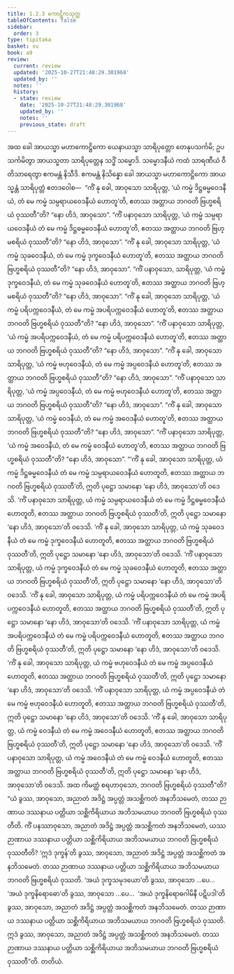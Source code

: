 ```yaml
---
title: 1.2.3 ကောဋ္ဌိကသုတ္တ
tableOfContents: false
sidebar:
  order: 3
type: tipitaka
basket: su
book: a9
review:
  current: review
  updated: '2025-10-27T21:48:29.301968'
  updated_by: ''
  notes: ''
  history:
  - state: review
    date: '2025-10-27T21:48:29.301968'
    updated_by: ''
    notes: ''
    previous_state: draft
---
```



<ReviewStatus review={frontmatter.review} showDetails={true} />

<HypothesisAnnotation frontmatter={frontmatter} />

<DynamicBreadcrumb />

<Division number="13" book="a9" e="ch" v="17" p="187">

<Paragraph number="114" book="a9">
အထ ခေါ အာယသ္မာ မဟာကောဋ္ဌိကော ယေနာယသ္မာ သာရိပုတ္တော တေနုပသင်္ကမိ; ဥပသင်္ကမိတွာ အာယသ္မတာ သာရိပုတ္တေန သဒ္ဓိံ သမ္မောဒိ. သမ္မောဒနီယံ ကထံ သာရဏီယံ ဝီတိသာရေတွာ ဧကမန္တံ နိသီဒိ. ဧကမန္တံ နိသိန္နော ခေါ အာယသ္မာ မဟာကောဋ္ဌိကော အာယသ္မန္တံ သာရိပုတ္တံ ဧတဒဝေါစ—  “ကိံ နု ခေါ, အာဝုသော သာရိပုတ္တ, ‘ယံ ကမ္မံ ဒိဋ္ဌဓမ္မဝေဒနီယံ, တံ မေ ကမ္မံ သမ္ပရာယဝေဒနီယံ ဟောတူ’တိ, ဧတဿ အတ္ထာယ ဘဂဝတိ ဗြဟ္မစရိယံ ဝုဿတီ”တိ? “နော ဟိဒံ, အာဝုသော”.
</Paragraph>

<Paragraph number="115" book="a9">
“ကိံ ပနာဝုသော သာရိပုတ္တ, ‘ယံ ကမ္မံ သမ္ပရာယဝေဒနီယံ တံ မေ ကမ္မံ ဒိဋ္ဌဓမ္မဝေဒနီယံ ဟောတူ’တိ, ဧတဿ အတ္ထာယ ဘဂဝတိ ဗြဟ္မစရိယံ ဝုဿတီ”တိ? “နော ဟိဒံ, အာဝုသော”.
</Paragraph>

<Paragraph number="116" book="a9">
“ကိံ နု ခေါ, အာဝုသော သာရိပုတ္တ, ‘ယံ ကမ္မံ သုခဝေဒနီယံ, တံ မေ ကမ္မံ ဒုက္ခဝေဒနီယံ ဟောတူ’တိ, ဧတဿ အတ္ထာယ ဘဂဝတိ ဗြဟ္မစရိယံ ဝုဿတီ”တိ? “နော ဟိဒံ, အာဝုသော”.
</Paragraph>

<Paragraph number="117" book="a9">
“ကိံ ပနာဝုသော, သာရိပုတ္တ, ‘ယံ ကမ္မံ ဒုက္ခဝေဒနီယံ, တံ မေ ကမ္မံ သုခဝေဒနီယံ ဟောတူ’တိ, ဧတဿ အတ္ထာယ ဘဂဝတိ ဗြဟ္မစရိယံ ဝုဿတီ”တိ? “နော ဟိဒံ, အာဝုသော”.
</Paragraph>

<Paragraph number="118" book="a9">
“ကိံ နု ခေါ, အာဝုသော သာရိပုတ္တ, ‘ယံ ကမ္မံ ပရိပက္ကဝေဒနီယံ, တံ မေ ကမ္မံ အပရိပက္ကဝေဒနီယံ ဟောတူ’တိ, ဧတဿ အတ္ထာယ ဘဂဝတိ ဗြဟ္မစရိယံ ဝုဿတီ”တိ? “နော ဟိဒံ, အာဝုသော”.
</Paragraph>

<Paragraph number="119" book="a9">
“ကိံ ပနာဝုသော သာရိပုတ္တ, ‘ယံ ကမ္မံ အပရိပက္ကဝေဒနီယံ, တံ မေ ကမ္မံ ပရိပက္ကဝေဒနီယံ ဟောတူ’တိ, ဧတဿ အတ္ထာယ ဘဂဝတိ ဗြဟ္မစရိယံ ဝုဿတီ”တိ? “နော ဟိဒံ, အာဝုသော”.
</Paragraph>

<Paragraph number="120" book="a9">
“ကိံ နု ခေါ, အာဝုသော သာရိပုတ္တ, ‘ယံ ကမ္မံ ဗဟုဝေဒနီယံ, တံ မေ ကမ္မံ အပ္ပဝေဒနီယံ ဟောတူ’တိ, ဧတဿ အတ္ထာယ ဘဂဝတိ ဗြဟ္မစရိယံ ဝုဿတီ”တိ? “နော ဟိဒံ, အာဝုသော”.
</Paragraph>

<Paragraph number="121" book="a9">
“ကိံ ပနာဝုသော သာရိပုတ္တ, ‘ယံ ကမ္မံ အပ္ပဝေဒနီယံ, တံ မေ ကမ္မံ ဗဟုဝေဒနီယံ ဟောတူ’တိ, ဧတဿ အတ္ထာယ ဘဂဝတိ ဗြဟ္မစရိယံ ဝုဿတီ”တိ? “နော ဟိဒံ, အာဝုသော”.
</Paragraph>

<Paragraph number="122" book="a9">
“ကိံ နု ခေါ, အာဝုသော သာရိပုတ္တ, ‘ယံ ကမ္မံ ဝေဒနီယံ, တံ မေ ကမ္မံ အဝေဒနီယံ ဟောတူ’တိ, ဧတဿ အတ္ထာယ ဘဂဝတိ ဗြဟ္မစရိယံ ဝုဿတီ”တိ? “နော ဟိဒံ, အာဝုသော”.
</Paragraph>

<Paragraph number="123" book="a9">
“ကိံ ပနာဝုသော သာရိပုတ္တ, ‘ယံ ကမ္မံ အဝေဒနီယံ, တံ မေ ကမ္မံ ဝေဒနီယံ ဟောတူ’တိ, ဧတဿ အတ္ထာယ ဘဂဝတိ ဗြဟ္မစရိယံ ဝုဿတီ”တိ? “နော ဟိဒံ, အာဝုသော”.
</Paragraph>

<Paragraph number="124" book="a9">
“‘ကိံ နု ခေါ, အာဝုသော သာရိပုတ္တ, ယံ ကမ္မံ ဒိဋ္ဌဓမ္မဝေဒနီယံ တံ မေ ကမ္မံ သမ္ပရာယဝေဒနီယံ ဟောတူတိ, ဧတဿ အတ္ထာယ ဘဂဝတိ ဗြဟ္မစရိယံ ဝုဿတီ’တိ, ဣတိ ပုဋ္ဌော သမာနော ‘နော ဟိဒံ, အာဝုသော’တိ ဝဒေသိ.
</Paragraph>

<Paragraph number="125" book="a9">
‘ကိံ ပနာဝုသော သာရိပုတ္တ, ယံ ကမ္မံ သမ္ပရာယဝေဒနီယံ တံ မေ ကမ္မံ ဒိဋ္ဌဓမ္မဝေဒနီယံ ဟောတူတိ, ဧတဿ အတ္ထာယ ဘဂဝတိ ဗြဟ္မစရိယံ ဝုဿတီ’တိ, ဣတိ ပုဋ္ဌော သမာနော ‘နော ဟိဒံ, အာဝုသော’တိ ဝဒေသိ.
</Paragraph>

<Paragraph number="126" book="a9">
‘ကိံ နု ခေါ, အာဝုသော သာရိပုတ္တ, ယံ ကမ္မံ သုခဝေဒနီယံ တံ မေ ကမ္မံ ဒုက္ခဝေဒနီယံ ဟောတူတိ, ဧတဿ အတ္ထာယ ဘဂဝတိ ဗြဟ္မစရိယံ ဝုဿတီ’တိ, ဣတိ ပုဋ္ဌော သမာနော ‘နော ဟိဒံ, အာဝုသော’တိ ဝဒေသိ.
</Paragraph>

<Paragraph number="127" book="a9">
‘ကိံ ပနာဝုသော သာရိပုတ္တ, ယံ ကမ္မံ ဒုက္ခဝေဒနီယံ တံ မေ ကမ္မံ သုခဝေဒနီယံ ဟောတူတိ, ဧတဿ အတ္ထာယ ဘဂဝတိ ဗြဟ္မစရိယံ ဝုဿတီ’တိ, ဣတိ ပုဋ္ဌော သမာနော ‘နော ဟိဒံ, အာဝုသော’တိ ဝဒေသိ.
</Paragraph>

<Paragraph number="128" book="a9">
‘ကိံ နု ခေါ, အာဝုသော သာရိပုတ္တ, ယံ ကမ္မံ ပရိပက္ကဝေဒနီယံ တံ မေ ကမ္မံ အပရိပက္ကဝေဒနီယံ ဟောတူတိ, ဧတဿ အတ္ထာယ ဘဂဝတိ ဗြဟ္မစရိယံ ဝုဿတီ’တိ, ဣတိ ပုဋ္ဌော သမာနော ‘နော ဟိဒံ, အာဝုသော’တိ ဝဒေသိ.
</Paragraph>

<Paragraph number="129" book="a9">
‘ကိံ ပနာဝုသော သာရိပုတ္တ, ယံ ကမ္မံ အပရိပက္ကဝေဒနီယံ တံ မေ ကမ္မံ ပရိပက္ကဝေဒနီယံ ဟောတူတိ, ဧတဿ အတ္ထာယ ဘဂဝတိ ဗြဟ္မစရိယံ ဝုဿတီ’တိ, ဣတိ ပုဋ္ဌော သမာနော ‘နော ဟိဒံ, အာဝုသော’တိ ဝဒေသိ.
</Paragraph>

<Paragraph number="130" book="a9">
‘ကိံ နု ခေါ, အာဝုသော သာရိပုတ္တ, ယံ ကမ္မံ ဗဟုဝေဒနီယံ တံ မေ ကမ္မံ အပ္ပဝေဒနီယံ ဟောတူတိ, ဧတဿ အတ္ထာယ ဘဂဝတိ ဗြဟ္မစရိယံ ဝုဿတီ’တိ, ဣတိ ပုဋ္ဌော သမာနော ‘နော ဟိဒံ, အာဝုသော’တိ ဝဒေသိ.
</Paragraph>

<Paragraph number="131" book="a9">
‘ကိံ ပနာဝုသော သာရိပုတ္တ, ယံ ကမ္မံ အပ္ပဝေဒနီယံ တံ မေ ကမ္မံ ဗဟုဝေဒနီယံ ဟောတူတိ, ဧတဿ အတ္ထာယ ဘဂဝတိ ဗြဟ္မစရိယံ ဝုဿတီ’တိ, ဣတိ ပုဋ္ဌော သမာနော ‘နော ဟိဒံ, အာဝုသော’တိ ဝဒေသိ.
</Paragraph>

<Paragraph number="132" book="a9">
‘ကိံ နု ခေါ, အာဝုသော သာရိပုတ္တ, ယံ ကမ္မံ ဝေဒနီယံ တံ မေ ကမ္မံ အဝေဒနီယံ ဟောတူတိ, ဧတဿ အတ္ထာယ ဘဂဝတိ ဗြဟ္မစရိယံ ဝုဿတီ’တိ, ဣတိ ပုဋ္ဌော သမာနော ‘နော ဟိဒံ, အာဝုသော’တိ ဝဒေသိ.
</Paragraph>

<Paragraph number="133" book="a9">
‘ကိံ ပနာဝုသော သာရိပုတ္တ, ယံ ကမ္မံ အဝေဒနီယံ တံ မေ ကမ္မံ ဝေဒနီယံ ဟောတူတိ, ဧတဿ အတ္ထာယ ဘဂဝတိ ဗြဟ္မစရိယံ ဝုဿတီ’တိ, ဣတိ ပုဋ္ဌော သမာနော ‘နော ဟိဒံ, အာဝုသော’တိ ဝဒေသိ. အထ ကိမတ္ထံ စရဟာဝုသော, ဘဂဝတိ ဗြဟ္မစရိယံ ဝုဿတီ”တိ?
</Paragraph>

<Paragraph number="134" book="a9">
“ယံ ခွဿ, အာဝုသော, အညာတံ အဒိဋ္ဌံ အပ္ပတ္တံ အသစ္ဆိကတံ အနဘိသမေတံ, တဿ ဉာဏာယ ဒဿနာယ ပတ္တိယာ သစ္ဆိကိရိယာယ အဘိသမယာယ ဘဂဝတိ ဗြဟ္မစရိယံ ဝုဿတီတိ. ကိံ ပနဿာဝုသော, အညာတံ အဒိဋ္ဌံ အပ္ပတ္တံ အသစ္ဆိကတံ အနဘိသမေတံ, ယဿ ဉာဏာယ ဒဿနာယ ပတ္တိယာ သစ္ဆိကိရိယာယ အဘိသမယာယ ဘဂဝတိ ဗြဟ္မစရိယံ ဝုဿတီတိ? ‘ဣဒံ ဒုက္ခန်’တိ ခွဿ, အာဝုသော, အညာတံ အဒိဋ္ဌံ အပ္ပတ္တံ အသစ္ဆိကတံ အနဘိသမေတံ. တဿ ဉာဏာယ ဒဿနာယ ပတ္တိယာ သစ္ဆိကိရိယာယ အဘိသမယာယ ဘဂဝတိ ဗြဟ္မစရိယံ ဝုဿတိ. ‘အယံ ဒုက္ခသမုဒယော’တိ ခွဿ, အာဝုသော …ပေ…  ‘အယံ ဒုက္ခနိရောဓော’တိ ခွဿ, အာဝုသော …ပေ…  ‘အယံ ဒုက္ခနိရောဓဂါမိနီ ပဋိပဒါ’တိ ခွဿ, အာဝုသော, အညာတံ အဒိဋ္ဌံ အပ္ပတ္တံ အသစ္ဆိကတံ အနဘိသမေတံ. တဿ ဉာဏာယ ဒဿနာယ ပတ္တိယာ သစ္ဆိကိရိယာယ အဘိသမယာယ ဘဂဝတိ ဗြဟ္မစရိယံ ဝုဿတိ. ဣဒံ ခွဿ, အာဝုသော, အညာတံ အဒိဋ္ဌံ အပ္ပတ္တံ အသစ္ဆိကတံ အနဘိသမေတံ. တဿ ဉာဏာယ ဒဿနာယ ပတ္တိယာ သစ္ဆိကိရိယာယ အဘိသမယာယ ဘဂဝတိ ဗြဟ္မစရိယံ ဝုဿတီ”တိ.

</Paragraph>
</Division>

<Paragraph number="135" type="center" book="a9">
တတိယံ.
</Paragraph>